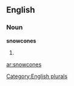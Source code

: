 ==English==

===Noun===
'''snowcones'''

# {{plural of|[[snowcone]]}}

[[Category:English plurals]]

[[ar:snowcones]]